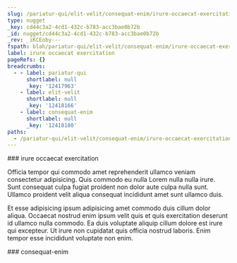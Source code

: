 ```yaml
---
slug: /pariatur-qui/elit-velit/consequat-enim/irure-occaecat-exercitation
type: nugget
_key: cd44c3a2-4cd1-432c-b783-acc3bae0b72b
_id: nugget/cd44c3a2-4cd1-432c-b783-acc3bae0b72b
_rev: _iKCEoby---
fspath: blah/pariatur-qui/elit-velit/consequat-enim/irure-occaecat-exercitation.md
label: irure occaecat exercitation
pageRefs: {}
breadcrumbs:
  - - label: pariatur-qui
      shortlabel: null
      _key: '12417963'
    - label: elit-velit
      shortlabel: null
      _key: '12418166'
    - label: consequat-enim
      shortlabel: null
      _key: '12418180'
paths:
  - /pariatur-qui/elit-velit/consequat-enim/irure-occaecat-exercitation
---
```


<NuggetArea>
<Nugget slug="/pariatur-qui/elit-velit/consequat-enim/irure-occaecat-exercitation" type="nugget" _key="cd44c3a2-4cd1-432c-b783-acc3bae0b72b" _id="nugget/cd44c3a2-4cd1-432c-b783-acc3bae0b72b" _rev="_iKCEoby---" fspath="blah/pariatur-qui/elit-velit/consequat-enim/irure-occaecat-exercitation.md" label="irure occaecat exercitation" paths="/pariatur-qui/elit-velit/consequat-enim/irure-occaecat-exercitation">
<NuggetBody>
### irure occaecat exercitation

Officia tempor qui commodo amet reprehenderit ullamco veniam consectetur adipisicing. Quis commodo eu nulla Lorem nulla nulla irure. Sunt consequat culpa fugiat proident non dolor aute culpa nulla sunt. Ullamco proident velit aliqua consequat incididunt amet sunt ullamco duis.

Et esse adipisicing ipsum adipisicing amet commodo duis cillum dolor aliqua. Occaecat nostrud enim ipsum velit quis et quis exercitation deserunt id ullamco nulla commodo. Ea duis voluptate aliquip cillum dolore est irure qui excepteur. Ut irure non cupidatat quis officia nostrud laboris. Enim tempor esse incididunt voluptate non enim.

</NuggetBody>
<Breadcrumbs>
<Crumbs>
<Crumb _key="12417963" label="pariatur-qui" /><Crumb _key="12418166" label="elit-velit" /><Crumb _key="12418180" label="consequat-enim" />
</Crumbs>
</Breadcrumbs>
</Nugget>

<NuggetsInbound>
</NuggetsInbound>
<NuggetsOutbound>
</NuggetsOutbound>
</NuggetArea>
<PassagesInbound>
<Passage direction="inbound" type="passage" _key="12418180" _id="passage/12418180" _rev="_iKCEobq--_" label="consequat-enim" passage="consequat-enim" fspath="blah/pariatur-qui/elit-velit/consequat-enim" paths="/pariatur-qui/elit-velit/consequat-enim" slug="/pariatur-qui/elit-velit/consequat-enim">
<NuggetBody>
### consequat-enim

</NuggetBody>
<Breadcrumbs>
<Crumbs>
<Crumb _key="12417963" label="pariatur-qui" /><Crumb _key="12418166" label="elit-velit" />
</Crumbs>
</Breadcrumbs>
</Passage>

</PassagesInbound>
<PassagesOutbound>
</PassagesOutbound>